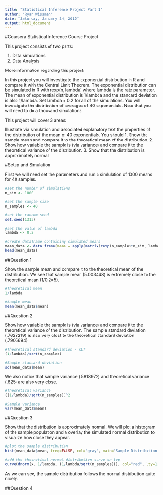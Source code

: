 ```yaml
---
title: "Statistical Inference Project Part 1"
author: "Ryan Wissman"
date: "Saturday, January 24, 2015"
output: html_document
---
```


#Coursera Statistical Inference Course Project

This project consists of two parts:

1) Data simulations
2) Data Analysis

More information regarding this project:

In this project you will investigate the exponential distribution in R and compare it with the Central Limit Theorem. The exponential distribution can be simulated in R with rexp(n, lambda) where lambda is the rate parameter. The mean of exponential distribution is 1/lambda and the standard deviation is also 1/lambda. Set lambda = 0.2 for all of the simulations. You will investigate the distribution of averages of 40 exponentials. Note that you will need to do a thousand simulations.

This project will cover 3 areas:

Illustrate via simulation and associated explanatory text the properties of the distribution of the mean of 40 exponentials.  You should
1. Show the sample mean and compare it to the theoretical mean of the distribution.
2. Show how variable the sample is (via variance) and compare it to the theoretical variance of the distribution.
3. Show that the distribution is approximately normal.


#Setup and Simulation

First we will need set the parameters and run a simlulation of 1000 means for 40 samples.

```r
#set the number of simulations
n_sim <- 1000

#set the sample size
n_samples <- 40

#set the random seed
set.seed(1313)

#set the value of lambda
lambda <- 0.2

#create dataframe containing simulated means
mean_data <- data.frame(mean = apply(matrix(rexp(n_samples*n_sim, lambda), n_sim), 1, mean))
head(mean_data)

```

##Question 1

Show the sample mean and compare it to the theoretical mean of the distribution. We see that sample mean (5.003448) is extremely close to the theoretical mean (1/0.2=5). 

```r
#Theoretical mean
1/lambda

#Sample mean
mean(mean_data$mean)
```


##Question 2

Show how variable the sample is (via variance) and compare it to the theoretical variance of the distribution. The sample standard deviation (.7628219) is also very clost to the theoretical standard deviation (.7905694)

```r
#Theoretical standard deviation - CLT
(1/lambda)/sqrt(n_samples)

#Sample standard deviation
sd(mean_data$mean)

```

We also notice that sample variance (.5818972) and theoretical variance (.625) are also very close. 

```r
#Theoretical variance
((1/lambda)/sqrt(n_samples))^2

#Sample variance
var(mean_data$mean)

```

##Question 3

Show that the distribution is approximately normal. We will plot a histogram of the sample population and a overlay the simulated normal distribution to visualize how close they appear.

```r
#plot the sample distribution
hist(mean_data$mean, freq=FALSE, col="gray", main="Sample Distribution w/Simulated Normal Distribution Overlay", xlab="Mean")

#add the theoretical normal distribution curve on top
curve(dnorm(x, 1/lambda, (1/lambda/sqrt(n_samples))), col="red", lty=1, lwd=5, add=TRUE)
```

As we can see, the sample distribution follows the normal distribution quite nicely.

##Question 4